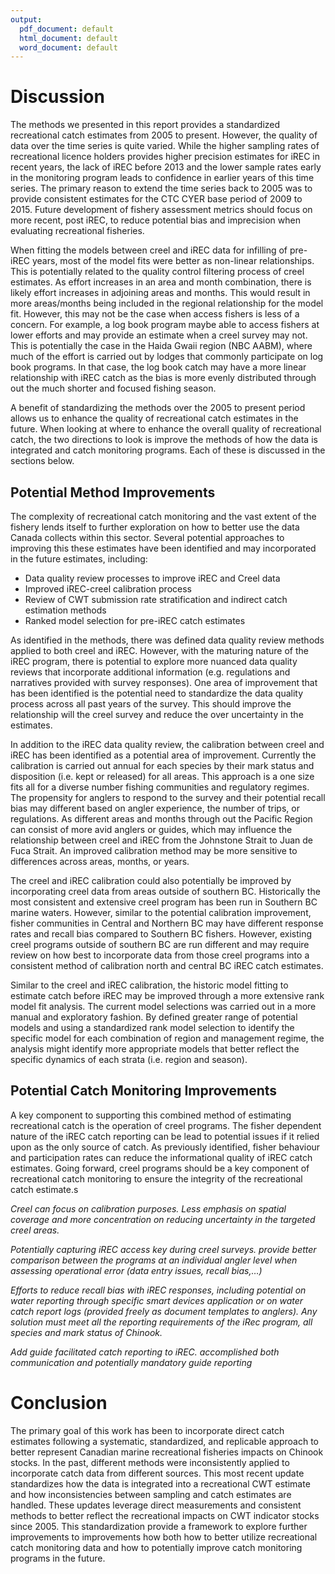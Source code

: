 ```yaml
---
output:
  pdf_document: default
  html_document: default
  word_document: default
---
```

\clearpage

# Discussion

The methods we presented in this report provides a standardized recreational catch estimates from 2005 to present. However, the quality of data over the time series is quite varied.  While the higher sampling rates of recreational licence holders provides higher precision estimates for iREC in recent years, the lack of iREC before 2013 and the lower sample rates early in the monitoring program leads to confidence in earlier years of this time series.  The primary reason to extend the time series back to 2005 was to provide consistent estimates for the CTC CYER base period of 2009 to 2015.  Future development of fishery assessment metrics should focus on more recent, post iREC, to reduce potential bias and imprecision when evaluating recreational fisheries.

When fitting the models between creel and iREC data for infilling of pre-iREC years, most of the model fits were better as non-linear relationships.  This is potentially related to the quality control filtering process of creel estimates.  As effort increases in an area and month combination, there is likely effort increases in adjoining areas and months.  This would result in more areas/months being included in the regional relationship for the model fit.  However, this may not be the case when access fishers is less of a concern.   For example, a log book program maybe able to access fishers at lower efforts and may provide an estimate when a creel survey may not.  This is potentially the case in the Haida Gwaii region (NBC AABM), where much of the effort is carried out by lodges that commonly participate on log book programs.  In that case, the log book catch may have a more linear relationship with iREC catch as the bias is more evenly distributed through out the much shorter and focused fishing season.

A benefit of standardizing the methods over the 2005 to present period allows us to enhance the quality of recreational catch estimates in the future.  When looking at where to enhance the overall quality of recreational catch, the two directions to look is improve the methods of how the data is integrated and catch monitoring programs.  Each of these is discussed in the sections below.

## Potential Method Improvements

The complexity of recreational catch monitoring and the vast extent of the fishery lends itself to further exploration on how to better use the data Canada collects within this sector. Several potential approaches to improving this these estimates have been identified and may incorporated in the future estimates, including: 

 * Data quality review processes to improve iREC and Creel data
 * Improved iREC-creel calibration process
 * Review of CWT submission rate stratification and indirect catch estimation methods
 * Ranked model selection for pre-iREC catch estimates
 
As identified in the methods, there was defined data quality review methods applied to both creel and iREC. However, with the maturing nature of the iREC program, there is potential to explore more nuanced data quality reviews that incorporate additional information (e.g. regulations and narratives provided with survey responses). One area of improvement that has been identified is the potential need to standardize the data quality process across all past years of the survey. This should improve the relationship will the creel survey and reduce the over uncertainty in the estimates.

In addition to the iREC data quality review, the calibration between creel and iREC has been identified as a potential area of improvement. Currently the calibration is carried out annual for each species by their mark status and disposition (i.e. kept or released) for all areas. This approach is a one size fits all for a diverse number fishing communities and regulatory regimes. The propensity for anglers to respond to the survey and their potential recall bias may different based on angler experience, the number of trips, or regulations. As different areas and months through out the Pacific Region can consist of more avid anglers or guides, which may influence the relationship between creel and iREC from the Johnstone Strait to Juan de Fuca Strait. An improved calibration method may be more sensitive to differences across areas, months, or years.

The creel and iREC calibration could also potentially be improved by incorporating creel data from areas outside of southern BC. Historically the most consistent and extensive creel program has been run in Southern BC marine waters. However, similar to the potential calibration improvement, fisher communities in Central and Northern BC may have different response rates and recall bias compared to Southern BC fishers. However, existing creel programs outside of southern BC are run different and may require review on how best to incorporate data from those creel programs into a consistent method of calibration north and central BC iREC catch estimates.

Similar to the creel and iREC calibration, the historic model fitting to estimate catch before iREC may be improved through a more extensive rank model fit analysis. The current model selections was carried out in a more manual and exploratory fashion. By defined greater range of potential models and using a standardized rank model selection to identify the specific model for each combination of region and management regime, the analysis might identify more appropriate models that better reflect the specific dynamics of each strata (i.e. region and season).

## Potential Catch Monitoring Improvements

A key component to supporting this combined method of estimating recreational catch is the operation of creel programs.  The fisher dependent nature of the iREC catch reporting can be lead to potential issues if it relied upon as the only source of catch.  As previously identified, fisher behaviour and participation rates can reduce the informational quality of iREC catch estimates.  Going forward, creel programs should be a key component of recreational catch monitoring to ensure the integrity of the recreational catch estimate.s  

*Creel can focus on calibration purposes. Less emphasis on spatial coverage and more concentration on reducing uncertainty in the targeted creel areas.* 


*Potentially capturing iREC access key during creel surveys. provide better comparison between the programs at an individual angler level when assessing operational error (data entry issues, recall bias,...)* 

*Efforts to reduce recall bias with iREC responses, including potential on water reporting through specific smart devices application or on water catch report logs (provided freely as document templates to anglers). Any solution must meet all the reporting requirements of the iRec program, all species and mark status of Chinook.*


*Add guide facilitated catch reporting to iREC.  accomplished both communication and potentially mandatory guide reporting*

# Conclusion
 
The primary goal of this work has been to incorporate direct catch estimates following a systematic, standardized, and replicable approach to better represent Canadian marine recreational fisheries impacts on Chinook stocks. In the past, different methods were inconsistently applied to incorporate catch data from different sources. This most recent update standardizes how the data is integrated into a recreational CWT estimate and how inconsistencies between sampling and catch estimates are handled. These updates leverage direct measurements and consistent methods to better reflect the recreational impacts on CWT indicator stocks since 2005. This standardization provide a framework to explore further improvements to improvements how both how to better utilize recreational catch monitoring data and how to potentially improve catch monitoring programs in the future.
